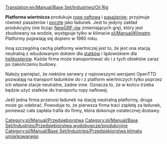 [[Translation:en/Manual/Base Set/Industries/Oil Rig]]

{{pl/Manual/Base Set/Industries/Przedsiębiorstwa|image=en/Manual/Base Set/Industries/Oilrig.png
|name=Oil Rig
|climates=[[pl/Manual/Klimat]].
|accepts=[[pl/Manual/Base Set/Cargos/Pasażerowie|Pasażerowie]], [[pl/Manual/Base Set/Cargos/Poczta|Poczta]].
|produces=[[pl/Manual/Base Set/Cargos/Ropa|Ropa]], Pasażerowie.
}}

'''Platforma wiertnicza''' produkuje [[pl/Manual/Base Set/Cargos/Ropa|ropę naftową]] i [[pl/Manual/Base Set/Cargos/Pasażerowie|pasażerów]]; przyjmuje również pasażerów i [[pl/Manual/Base Set/Cargos/Poczta|pocztę]] jako ładunek. Jest to jedyny zakład produkcyjny (nie licząc [[pl/Manual/NewGRF|NewGRF-ów]] zmieniających grę), który jest zbudowany na wodzie, występuje tylko w klimacie [[pl/Manual/Klimat]]m. Platformy pojawiają się dopiero w 1960 roku. 

Inną szczególną cechą platformy wiertniczej jest to, że jest ona stacją neutralną z wbudowanym dokiem dla [[pl/Manual/Statki|statków]] i lądowiskiem dla [[pl/Manual/Samoloty|helikopterów]]. Każda firma może transportować do i z tych obiektów zaraz po zakończeniu budowy.

Należy pamiętać, że niektóre serwery z najnowszymi wersjami OpenTTD pozwalają na transport ładunków do i z platform wiertniczych tylko poprzez ich własne stacje neutralne, żadne inne. Oznacza to, że w końcu trzeba będzie użyć statków do transportu ropy naftowej.

Jeśli jedna firma przenosi ładunek na stację neutralną platformy, druga może go odebrać. Powoduje to, że pierwsza firma traci zapłatę za ładunek, ponieważ cała zapłata trafia do firmy, która dokonuje ostatecznej dostawy.

{{pl/Manual/Base Set/Industries/Navbox Industries}}

[[Category:pl/Manual/Przedsiębiorstwa]]
[[Category:pl/Manual/Base Set/Industries/Przedsiębiorstwa wydobywcze/produkcyjne]]
[[Category:pl/Manual/Base Set/Industries/Przedsiębiorstwa klimatu umiarkowanego]]
